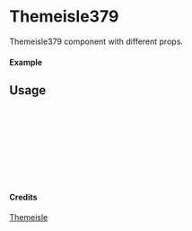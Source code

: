 
<Meta of={Themeisle379} title="Themeisle/Themeisle379" />

# Themeisle379

Themeisle379 component with different props.

#### Example

<Canvas of={Themeisle379.Primary} />

## Usage

```ts
import { Themeisle379 } from "yadl-ui";

const Example = () => {
  return (
      <Themeisle379 />
  );
};

export default Example;
```

#### Credits
[Themeisle](https://themeisle.com/illustrations)

